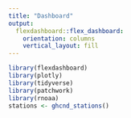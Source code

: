 ```yaml
---
title: "Dashboard"
output: 
  flexdashboard::flex_dashboard:
    orientation: columns
    vertical_layout: fill
---
```


```r
library(flexdashboard)
library(plotly)
library(tidyverse)
library(patchwork)
library(rnoaa)
stations <- ghcnd_stations()
```